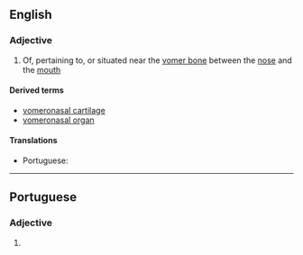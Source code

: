 ==English==

===Adjective===
{{en-adj|-}}

# {{context|anatomy|lang=en}} Of, pertaining to, or situated near the [[vomer bone]] between the [[nose]] and the [[mouth]]

====Derived terms====
* [[vomeronasal cartilage]]
* [[vomeronasal organ]]

====Translations====
{{trans-top|of, pertaining to, or situated near the vomer bone between the nose and the mouth}}
* Portuguese: {{t|pt|vomeronasal}}
{{trans-mid}}
{{trans-bottom}}

----

==Portuguese==

===Adjective===
{{pt-adj|vomeronasa|l}}

# {{lb|pt|anatomy}} {{l|en|vomeronasal}} {{gloss|of, pertaining to, or situated near the vomer bone between the nose and the mouth}}